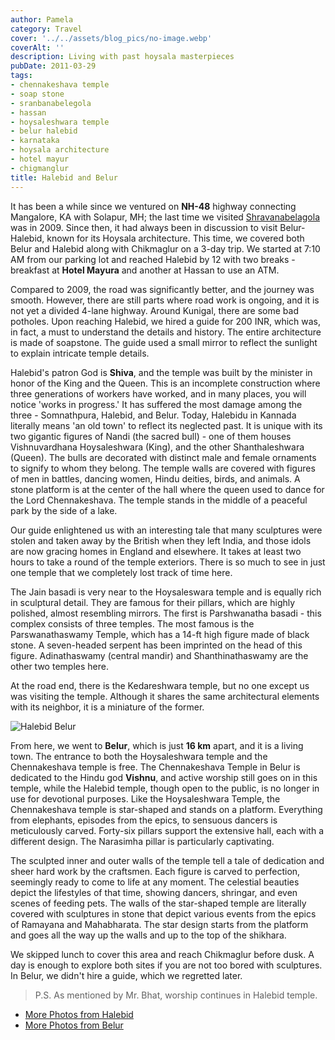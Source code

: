 ```yaml
---
author: Pamela
category: Travel
cover: '../../assets/blog_pics/no-image.webp'
coverAlt: ''
description: Living with past hoysala masterpieces
pubDate: 2011-03-29
tags:
- chennakeshava temple
- soap stone
- sranbanabelegola
- hassan
- hoysaleshwara temple
- belur halebid
- karnataka
- hoysala architecture
- hotel mayur
- chigmanglur
title: Halebid and Belur
---
```



It has been a while since we ventured on **NH-48**  highway connecting  Mangalore, KA  with Solapur, MH; the last time we visited [Shravanabelagola](/blog/2009-10-18-shravanabelagola/) was in 2009. Since then, it had always been in discussion to visit Belur-Halebid, known for its Hoysala architecture. This time, we covered both Belur and Halebid along with Chikmaglur on a 3-day trip. We started at 7:10 AM from our parking lot and reached Halebid by 12 with two breaks - breakfast at **Hotel Mayura** and another at Hassan to use an ATM.

Compared to 2009, the road was significantly better, and the journey was smooth. However, there are still parts where road work is ongoing, and it is not yet a divided 4-lane highway. Around Kunigal, there are some bad potholes. Upon reaching Halebid, we hired a guide for 200 INR, which was, in fact, a must to understand the details and history. The entire architecture is made of soapstone. The guide used a small mirror to reflect the sunlight to explain intricate temple details.

Halebid's patron God is **Shiva**, and the temple was built by the minister in honor of the King and the Queen. This is an incomplete construction where three generations of workers have worked, and in many places, you will notice 'works in progress.' It has suffered the most damage among the three - Somnathpura, Halebid, and Belur. Today, Halebidu in Kannada literally means 'an old town' to reflect its neglected past. It is unique with its two gigantic figures of Nandi (the sacred bull) - one of them houses Vishnuvardhana Hoysaleshwara (King), and the other Shanthaleshwara (Queen). The bulls are decorated with distinct male and female ornaments to signify to whom they belong. The temple walls are covered with figures of men in battles, dancing women, Hindu deities, birds, and animals. A stone platform is at the center of the hall where the queen used to dance for the Lord Chennakeshava. The temple stands in the middle of a peaceful park by the side of a lake.

Our guide enlightened us with an interesting tale that many sculptures were stolen and taken away by the British when they left India, and those idols are now gracing homes in England and elsewhere. It takes at least two hours to take a round of the temple exteriors. There is so much to see in just one temple that we completely lost track of time here.

The Jain basadi is very near to the Hoysaleswara temple and is equally rich in sculptural detail. They are famous for their pillars, which are highly polished, almost resembling mirrors. The first is Parshwanatha basadi - this complex consists of three temples. The most famous is the Parswanathaswamy Temple, which has a 14-ft high figure made of black stone. A seven-headed serpent has been imprinted on the head of this figure. Adinathaswamy (central mandir) and Shanthinathaswamy are the other two temples here.

At the road end, there is the Kedareshwara temple, but no one except us was visiting the temple. Although it shares the same architectural elements with its neighbor, it is a miniature of the former.

<Image src={pic1} alt="Halebid Belur"/>

From here, we went to **Belur**, which is just **16 km** apart, and it is a living town. The entrance to both the Hoysaleshwara temple and the Chennakeshava temple is free. The Chennakeshava Temple in Belur is dedicated to the Hindu god **Vishnu**, and active worship still goes on in this temple, while the Halebid temple, though open to the public, is no longer in use for devotional purposes. Like the Hoysaleshwara Temple, the Chennakeshava temple is star-shaped and stands on a platform. Everything from elephants, episodes from the epics, to sensuous dancers is meticulously carved. Forty-six pillars support the extensive hall, each with a different design. The Narasimha pillar is particularly captivating.

The sculpted inner and outer walls of the temple tell a tale of dedication and sheer hard work by the craftsmen. Each figure is carved to perfection, seemingly ready to come to life at any moment. The celestial beauties depict the lifestyles of that time, showing dancers, shringar, and even scenes of feeding pets. The walls of the star-shaped temple are literally covered with sculptures in stone that depict various events from the epics of Ramayana and Mahabharata. The star design starts from the platform and goes all the way up the walls and up to the top of the shikhara.

We skipped lunch to cover this area and reach Chikmaglur before dusk. A day is enough to explore both sites if you are not too bored with sculptures. In Belur, we didn't hire a guide, which we regretted later.

> P.S. As mentioned by Mr. Bhat, worship continues in Halebid temple.

- [More Photos from Halebid](http://www.flickr.com/photos/santm/sets/72157638509403366/)
- [More Photos from Belur](http://www.flickr.com/photos/santm/sets/72157638509470886/)